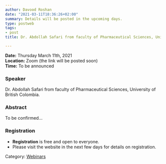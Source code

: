 ```yaml
---
author: Davood Roshan
date: "2021-03-11T18:36:26+02:00"
summary: Details will be posted in the upcoming days. 
type: postweb
tags:
- post
title: Dr. Abdollah Safari from faculty of Pharmaceutical Sciences, University of British Colombia

---
```

**Date:** Thursday March 11th, 2021 <br>
**Location:** Zoom (the link will be posted soon) <br>
**Time:** To be announced <br>


### Speaker
Dr. Abdollah Safari from faculty of Pharmaceutical Sciences, University of British Colombia.


### Abstract
To be confirmed...

### Registration
- **Registration** is free and open to everyone. 
- Please visit the website in the next few days for details on registration. 



Category: [<u>Webinars</u>](/webinars/)